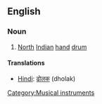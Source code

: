 ==English==
{{wikipedia}}
===Noun===
#[[North]] [[Indian]] [[hand]] [[drum]]
====Translations====
*[[Hindi]]: [[ढोलक]] (dholak)
[[Category:Musical instruments]]